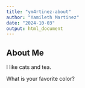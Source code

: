 ```yaml
---
title: "ym4rtinez-about"
author: "Yamileth Martinez"
date: "2024-10-03"
output: html_document
---
```


## About Me

I like cats and tea.

What is your favorite color?